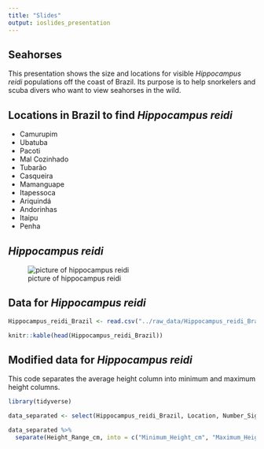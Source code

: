 ```yaml
---
title: "Slides"
output: ioslides_presentation
---
```


## **Seahorses**

This presentation shows the size and locations for visible _Hippocampus reidi_ populations off the coast of Brazil. Its purpose is to help snorkelers and scuba divers who want to view seahorses in the wild.  

## **Locations in Brazil to find _Hippocampus reidi_**

- Camurupim
- Ubatuba
- Pacoti
- Mal Cozinhado
- Tubarão
- Casqueira
- Mamanguape
- Itapessoca
- Ariquindá
- Andorinhas
- Itaipu
- Penha

## **_Hippocampus reidi_** 

![picture of hippocampus reidi](../images/Hippocampus_reidi.jpg)

## **Data for _Hippocampus reidi_** 

```r

Hippocampus_reidi_Brazil <- read.csv("../raw_data/Hippocampus_reidi_Brazil.csv")

knitr::kable(head(Hippocampus_reidi_Brazil))

```

## Modified data for _Hippocampus reidi_

This code separates the average height column into minimum and maximum height columns.

```r

library(tidyverse)

```
```r

data_separated <- select(Hippocampus_reidi_Brazil, Location, Number_Sighted, Average_Height_cm, Height_Range_cm) 

data_separated %>%
  separate(Height_Range_cm, into = c("Minimum_Height_cm", "Maximum_Height_cm"), sep = "-")

```
